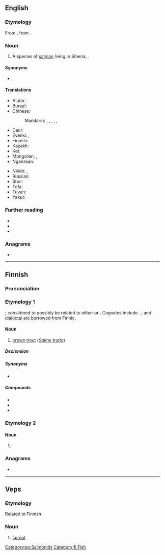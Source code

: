==English==
{{rfi|en}}

===Etymology===
From {{der|en|ru|тайме́нь||''Hucho taimen''}}, from {{der|en|fi|taimen||''Salmo trutta''}}.

===Noun===
{{en-noun}}

# A species of [[salmon]] living in Siberia, {{taxlink|Hucho taimen|species|noshow=1|ver=161205}}.

====Synonyms====
* {{vern|Siberian salmon}}, {{vern|Siberian taimen}}

====Translations====
{{trans-top|''Hucho taimen''}}
* Alutor: {{t|alr|ӄитаӄит|tr=qitaqit}}
* Buryat: {{t|bua|тула}}
* Chinese:
*: Mandarin: {{t|cmn|哲羅鮭}}, {{t|cmn|哲罗鲑|tr=zhéluóɡuī}}, {{t|cmn|哲羅魚}}, {{t|cmn|哲罗鱼|tr=zhéluóyú}}, {{t|cmn|大紅魚}}, {{t|cmn|大红鱼|tr=dàhóngyú}}
* Daur: {{t|dta|xolboor}}
* Evenki: {{t|evn|делӣ}}, {{t|evn|делбэн}}
* Finnish: {{t|fi|siperianjokilohi}}
* Kazakh: {{t|kk|таймен}}
* Ket: {{t|ket|тоʼт}}
* Mongolian: {{t+|mn|тул}}, {{t|mn|[[тул]] [[загас]]}}
* Nganasan: {{t|nio|колииӈ}}
{{trans-mid}}
* Nivkh: {{t|niv|тʼыл}}, {{t|niv|ӽой}}
* Russian: {{t+|ru|тайме́нь|m}}
* Shor: {{t|cjs|пел}}
* Tofa: {{t|kim|бел}}
* Tuvan: {{t|tyv|бел}}
* Yakut: {{t|sah|бил}}
{{trans-bottom}}

===Further reading===
* {{pedia|Hucho taimen|i=1}}
* {{specieslite|Hucho taimen|i=1}}
* {{comcatlite|Hucho taimen|i=1}}

===Anagrams===
* {{anagrams|en|a=aeimnt|Tamien|Tieman|etamin|inmate|inmeat|tamine}}

[[Category:en:Salmonids]]

----

==Finnish==

===Pronunciation===
{{fi-pronunciation}}

===Etymology 1===
{{unk|fi}}; considered to possibly be related to either {{m|fi|taima||ceiling joist}} or {{m|fi|taimi||sapling}}. Cognates include {{cog|krl|taimen}}. {{cog|ru|тайме́нь}}, {{cog|lv|taimiņš}} and dialectal {{cog|sv|tajmenlax}} are borrowed from Finnic.

====Noun====
{{wikipedia|lang=fi}}
{{head|fi|noun}}

# [[brown trout]] (''[[Salmo trutta]]'')

=====Declension=====
{{fi-decl-sisar|taim|||en|a}}

=====Synonyms=====
* {{l|fi|tammukka}}

=====Compounds=====
* {{l|fi|järvitaimen}}
* {{l|fi|meritaimen}}
* {{l|fi|purotaimen}}

===Etymology 2===

====Noun====
{{head|fi|noun form}}

# {{fi-form of|case=genitive|pl=singular|taimi}}

===Anagrams===
* {{anagrams|fi|a=aeimnt|animet}}

[[Category:fi:Fish]]

----

==Veps==

===Etymology===
Related to Finnish {{m|fi|taimi}}.

===Noun===
{{vep-noun}}

# [[sprout]]